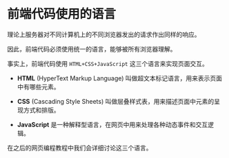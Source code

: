 # 前端代码使用的语言

理论上服务器对不同计算机上的不同浏览器发出的请求作出同样的响应。

因此，前端代码必须使用统一的语言，能够被所有浏览器理解。

事实上，前端代码使用 `HTML+CSS+JavaScript` 这三个语言来实现页面交互。

- **HTML** (HyperText Markup Language) 叫做超文本标记语言，用来表示页面中有哪些元素。

- **CSS** (Cascading Style Sheets) 叫做层叠样式表，用来描述页面中元素的呈现方式和排版。

- **JavaScript** 是一种解释型语言，在网页中用来处理各种动态事件和交互逻辑。

在之后的网页编程教程中我们会详细讨论这三个语言。

